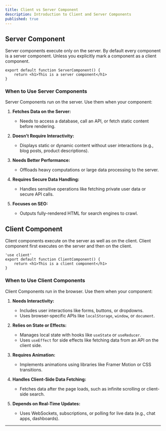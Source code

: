 ```yaml
---
title: Client vs Server Component
description: Introduction to Client and Server Components
published: true
---
```


## Server Component 

Server components execute only on the server. By default every component is a server component. Unless you explicitly mark a component as a client component.

```tsx
export default function ServerComponent() {
    return <h1>This is a server component</h1>
}
```

### **When to Use Server Components**
Server Components run on the server. Use them when your component:

1. **Fetches Data on the Server:**
   - Needs to access a database, call an API, or fetch static content before rendering.

2. **Doesn’t Require Interactivity:**
   - Displays static or dynamic content without user interactions (e.g., blog posts, product descriptions).

3. **Needs Better Performance:**
   - Offloads heavy computations or large data processing to the server.

4. **Requires Secure Data Handling:**
   - Handles sensitive operations like fetching private user data or secure API calls.

5. **Focuses on SEO:**
   - Outputs fully-rendered HTML for search engines to crawl.


## Client Component

Client components execute on the server as well as on the client. Client component first executes on the server and then on the client.

```tsx
'use client'
export default function ClientComponent() {
    return <h1>This is a client component</h1>
}
```

### **When to Use Client Components**
Client Components run in the browser. Use them when your component:

1. **Needs Interactivity:**
   - Includes user interactions like forms, buttons, or dropdowns.
   - Uses browser-specific APIs like `localStorage`, `window`, or `document`.

2. **Relies on State or Effects:**
   - Manages local state with hooks like `useState` or `useReducer`.
   - Uses `useEffect` for side effects like fetching data from an API on the client side.

3. **Requires Animation:**
   - Implements animations using libraries like Framer Motion or CSS transitions.

4. **Handles Client-Side Data Fetching:**
   - Fetches data after the page loads, such as infinite scrolling or client-side search.

5. **Depends on Real-Time Updates:**
   - Uses WebSockets, subscriptions, or polling for live data (e.g., chat apps, dashboards).
---